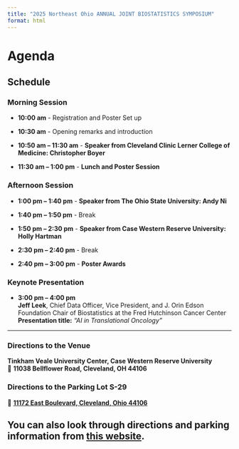 ```yaml
---
title: "2025 Northeast Ohio ANNUAL JOINT BIOSTATISTICS SYMPOSIUM"
format: html
---
```


# **Agenda**

## **Schedule**
### **Morning Session**
- **10:00 am** - Registration and Poster Set up

- **10:30 am** - Opening remarks and introduction

- **10:50 am – 11:30 am** - **Speaker from Cleveland Clinic Lerner College of Medicine: Christopher Boyer**  

- **11:30 am – 1:00 pm** - **Lunch and Poster Session**


### **Afternoon Session**
- **1:00 pm – 1:40 pm** - **Speaker from The Ohio State University: Andy Ni**

- **1:40 pm – 1:50 pm** - Break  

- **1:50 pm – 2:30 pm** - **Speaker from Case Western Reserve University: Holly Hartman** 

- **2:30 pm – 2:40 pm** - Break

- **2:40 pm – 3:00 pm** - **Poster Awards** 

### **Keynote Presentation**
- **3:00 pm – 4:00 pm**  
  **Jeff Leek**, Chief Data Officer, Vice President, and J. Orin Edson Foundation Chair of Biostatistics at the Fred Hutchinson Cancer Center  
  **Presentation title:** *"AI in Translational Oncology"*

---

### **Directions to the Venue**
**Tinkham Veale University Center, Case Western Reserve University**  
📍 **11038 Bellflower Road, Cleveland, OH 44106**  

### **Directions to the Parking Lot S-29**
📍 **[11172 East Boulevard, Cleveland, Ohio 44106](https://www.google.com/maps/place/11172+East+Blvd,+Cleveland,+OH+44106)**

You can also look through directions and parking information from [this website](https://case.edu/universitycenter/about/directions).
---

